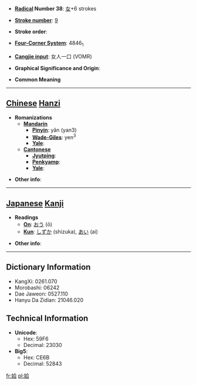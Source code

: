 * '''[[Wiktionary:Chinese radical index| Radical]] Number 38''': [[Wiktionary:Chinese radical index 女|女]]+6 strokes

* '''[[Wiktionary:Chinese total strokes index|Stroke number]]''': [[Wiktionary:Chinese total strokes index 9|9]]

* '''Stroke order''': 

* '''[[Wiktionary:Chinese four corner index|Four-Corner System]]''': 4846<sub>1</sub>

* '''[[Wiktionary:Chinese Cangjie index|Cangjie input]]''': 女人一口 (VOMR)

* '''Graphical Significance and Origin''': 

* '''Common Meaning'''

----

== [[Chinese]] [[Hanzi]] ==

* '''Romanizations'''
** '''[[Mandarin]]'''
*** '''[[Pinyin]]''': yǎn (yan3)
*** '''[[Wade-Giles]]''': yen<sup>3</sup>
*** '''[[Yale]]''': 
** '''[[Cantonese]]'''
*** '''[[Jyutping]]''':
*** '''[[Penkyamp]]''': 
*** '''[[Yale]]''': 

* '''Other info''': 

----

== [[Japanese]] [[Kanji]] ==

* '''Readings'''
** '''[[On]]''': [[おう]] (ō)
** '''[[Kun]]''': [[しずか]] (shizuka), [[あい]] (ai)

* '''Other info''':  

----

== Dictionary Information ==

* KangXi: 0261.070
* Morobashi: 06242
* Dae Jaweon: 0527.110
* Hanyu Da Zidian: 21046.020

== Technical Information ==

* '''Unicode''':
** Hex: 59F6
** Decimal: 23030
* '''Big5''':
** Hex: CE6B
** Decimal: 52843

[[fr:姶]]
[[pl:姶]]